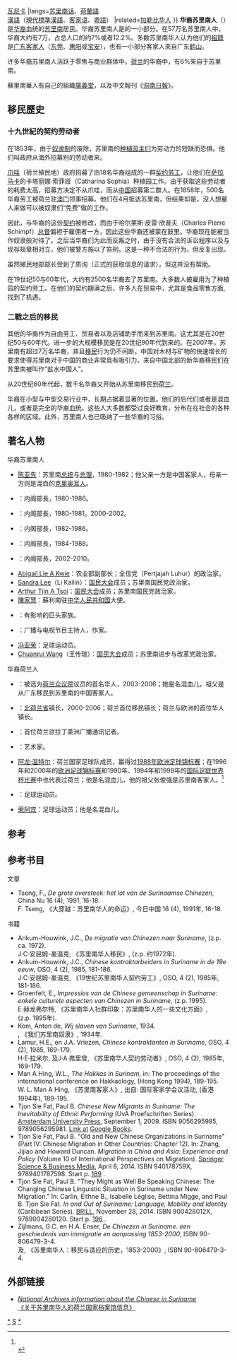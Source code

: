 {{Infobox ethnic group
|group=华裔苏里南人
|image=[[File:Tropenmuseum_Royal_Tropical_Institute_Objectnumber_60012337_Portret_van_een_Chinese_immigrantenfa.jpg|210px]]
|caption=华人移民家庭
|poptime=约7万人
|popplace=[[帕拉马里博|帕拉马里博]]{{·}}[[瓦尼卡区|瓦尼卡]]
|langs=[[苏里南汤加语|苏里南话]]、[[荷蘭語|荷蘭語]]<br>[[漢語|漢語]]（[[現代標準漢語|現代標準漢語]]、[[客家语|客家语]]、[[粵語|粵語]]）
|related=[[加勒比华人|加勒比华人]]
}}
'''华裔苏里南人'''（{{Lang-nl|Chinese Surinamers}}）是[[华裔|华裔]]血统的[[苏里南|苏里南]]居民。华裔苏里南人是{{link-en|苏里南人|Surinamese people}}的一小部分。在57万名苏里南人中，华裔大约有7万，占总人口的约7%或者12.2%。多数苏里南华人认为他们的[[籍贯|祖籍]]是[[广东省|广东]][[客家民系|客家人]]（[[东莞市|东莞]]、[[惠阳区|惠阳]]或[[宝安县|宝安]]），也有一小部分客家人來自广东[[鹤山市|鹤山]]。

许多华裔苏里南人活跃于零售与商业群体中。[[荷兰|荷兰]]的华裔中，有6%来自于苏里南。

蘇里南華人有自己的組織[[广义堂|廣義堂]]，以及中文報刊《[[洵南日報|洵南日報]]》。

==移民歷史==
===十九世紀的契约劳动者===
在1853年，由于[[奴隶制度|奴隶制]]的废除，苏里南的[[种植业|种植园主们]]为劳动力的短缺而恐惧。他们叫政府从海外招募别的劳动者来。

[[爪哇岛|爪哇]]（荷兰殖民地）政府招募了由18名华裔组成的一群[[雇佣|契约劳工]]，让他们在[[萨拉马卡区|萨拉马卡]]的卡塔丽娜·索菲娅（Catharina Sophia）种植园工作。由于获取这些劳动者的耗费太高，招募方决定不从爪哇，而从[[中国|中国]]招募第二群人。在1858年，500名华裔劳工被荷兰驻[[澳门|澳门]]领事招募。他们在4月抵达苏里南，但结果却是，没人想雇人来做可以被奴隶们“免费”做的工作。

因此，与华裔的这份[[契约|契约]]被修改，而由于哈尔莱斯·皮雷·欣普夫（Charles Pierre Schimpf）[[省长|总督]]偏袒于雇佣者一方，因此这些华裔还被蒙在鼓里。华裔现在能被当作奴隶般对待了。之后当华裔们为此而反叛之时，由于没有合法的诉讼程序以及与现存规章相对立，他们被警方施以了笞刑。这是一种不合法的行为，但反复出现。

虽然殖民地部部长{{link-en|扬·雅各布·罗许森|Jan Jacob Rochussen}}受到了质询（正式的获取信息的请求），但这并没有帮助。

在19世纪50与60年代，大约有2500名华裔去了苏里南。大多数人被雇用为了种植园的契约劳工。在他们的契约期满之后，许多人在贸易中，尤其是食品零售方面,找到了机遇。

===二戰之后的移民===
其他的华裔作为自由劳工、贸易者以及店铺助手而来到苏里南。这尤其是在20世纪50与60年代。进一步的大规模移民是在20世纪90年代到来的。在2007年，苏里南有超过7万名华裔，并且[[外来移民|移民]]行为仍不间断。中国对木材与矿物的快速增长的要求使得苏里南对于中国的商业非常具有吸引力。来自中国北部的新华裔移民们在苏里南被叫作“盐水中国人”。

从20世纪60年代起，数千名华裔又开始从苏里南移民到[[荷兰|荷兰]]。

华裔在小型与中型交易行业中，长期占据着显著的位置。他们的后代们或者是混血儿，或者是完全的华裔血统。这些人大多数都受过良好教育，分布在在社会的各种各样的区域。此外，苏里南人也已吸纳了一些华裔的习俗。

==著名人物==
;华裔苏里南人
*[[陈亚先|陈亚先]]：苏里南[[苏里南总统|总统]]与[[苏里南总理|总理]]，1980-1982；他父亲一方是中国客家人，母亲一方则是混血的[[克里奥人|克里奥耳人]]。
*{{link-nl|Imro Fong Poen|Imro Fong Poen}}：内阁部長，1980-1986。
*{{link-nl|张运华|Jack Tjon Tjin Joe}}：内阁部長，1980-1981，2000-2002。
*{{link-nl|张吉兴|Erik Tjon Kie Sim}}：内阁部長，1982-1986。
*{{link-nl|李火秀|Allan Li Fo Sjoe}}：内阁部長，1984-1988。
*{{link-nl|杨进华|Michael Jong Tjien Fa}}：内阁部長，2002-2010。
*[[Abigail_Lie_A_Kwie|Abigail Lie A Kwie]]：农业部副部长；全信党（Pertjajah Luhur）的政治家。
*[[Sandra_Lee_(苏里南政治家)|Sandra Lee]]（Li Kailin）：[[国民大会_(苏里南)|国民大会]]成员；苏里南国民党政治家。
*[[Arthur_Tjin_A_Tsoi|Arthur Tjin A Tsoi]]：[[国民大会_(苏里南)|国民大会]]成员；苏里南国民党政治家。
*[[陳家慧|陳家慧]]：蘇利南驻[[中华人民共和国|中华人民共和国]]大使。
*{{link-en|Tjin-A-Djie家族|Tjin-A-Djie family}}：有影响的巨头家族。
*{{link-nl|Humberto Tan|Humberto Tan}}：广播与电视节目主持人，作家。
*[[冯亚荣|冯亚荣]]：足球运动员。
*[[Chuanrui_Wang_(苏里南政治家)|Chuanrui Wang]]（王传瑞）：[[国民大会_(苏里南)|国民大会]]成员；苏里南进步与改革党政治家。


;华裔荷兰人
*{{link-en|Varina Tjon-A-Ten|Varina Tjon-A-Ten}}：被选为[[荷兰国会第二院|荷兰众议院]]议员的首名华人，2003-2006；她是名混血儿，祖父是从广东移民到苏里南的中国客家人。
*{{link-en|何天送|Roy Ho Ten Soeng}}：[[北荷兰省|北荷兰省]]{{link-en|芬赫伊曾镇|Venhuizen}}镇长，2000-2006；荷兰首位移民镇长；荷兰与欧洲的首位华人镇长。
*{{link-en|Anton Foek|Anton Foek|Anton Jie Sam Foek}}：首位荷兰驻拉丁美洲广播通讯记者。
*{{link-nl|Guillaume Lo A Njoe|Guillaume Lo A Njoe}}：艺术家。
*[[阿隆·温特|阿龙·温特尔]]：荷兰国家足球队成员，赢得过[[1988年欧洲足球锦标赛|1988年欧洲足球锦标赛]]；在1996年和2000年的[[欧洲足球锦标赛|欧洲足球锦标赛]]和1990年、1994年和1998年的[[世界杯足球赛|国际足联世界杯比赛]]中也代表过荷兰；他是名混血儿，他的祖父张俊强是苏里南客家人。<ref>{{cite web|title=''World sport stars of Chinese origin''|url=http://www.china.org.cn/sports/2009-03/23/content_17487173.htm|access-date=2015-03-22|archive-date=2018-06-14|archive-url=https://web.archive.org/web/20180614233955/http://china.org.cn/sports/2009-03/23/content_17487173.htm|dead-url=no}}<br>{{cite web|title=《中国血统的世界运动明星》|url=http://www.china.org.cn/sports/2009-03/23/content_17487173.htm|access-date=2015-03-22|archive-date=2018-06-14|archive-url=https://web.archive.org/web/20180614233955/http://china.org.cn/sports/2009-03/23/content_17487173.htm|dead-url=no}} {{en icon}}</ref>
*{{link-en|Etienne Shew-Atjon|Etienne Shew-Atjon}}：足球运动员。
*[[莊艾班|荣阿宾]]：足球运动员；他是名混血儿。

==参考==
{{Reflist}}

==参考书目==
; 文章
{{Refbegin}}
* Tseng, F., ''De grote oversteek: het lot van de Surinaamse Chinezen'', China Nu 16 (4), 1991, 16-18.<br>F. Tseng, 《大穿越：苏里南华人的命运》, 今日中国 16 (4), 1991年, 16-18.
{{Refend}}
; 书籍
{{Refbegin}}
* Ankum-Houwink, J.C., ''De migratie van Chinezen naar Suriname'', (z.p. ca. 1972).<br>J·C·安屈姆-豪温克, 《苏里南华人移民》, (z.p. 约1972年).
* Ankum-Houwink, J.C., ''Chinese kontraktarbeiders in Suriname in de 19e eeuw'', OSO, 4 (2), 1985, 181-186.<br>J·C·安屈姆-豪温克, 《19世纪苏里南华人契约劳工》, OSO, 4 (2), 1985年, 181-186.
* Groenfelt, E., ''Impressies van de Chinese gemeenschap in Suriname: enkele culturele aspecten van Chinezen in Suriname'', (z.p. 1995).<br>E·赫龙弗尔特, 《苏里南华人社群印象：苏里南华人的一些文化方面》, (z.p. 1995年).
* Kom, Anton de, ''Wij slaven van Suriname'', 1934.<br>{{link-en|安东·德·科姆|Anton de Kom}}, 《我们苏里南奴隶》, 1934年.
* Lamur, H.E., en J.A. Vriezen, ''Chinese kontraktanten in Suriname'', OSO, 4 (2), 1985, 169-179.<br>H·E·拉米尔, 及J·A·弗里曾, 《苏里南华人契约劳动者》, OSO, 4 (2), 1985年, 169-179.
* Man A Hing, W.L., ''The Hakkas in Surinam'', in: The proceedings of the international conference on Hakkaology, (Hong Kong 1994), 189-195.<br>W. L. Man A Hing, 《苏里南客家人》, 出自: 国际客家学会议活动, (香港 1994年), 189-195.
*Tjon Sie Fat, Paul B. ''Chinese New Migrants in Suriname: The Inevitability of Ethnic Performing'' (UvA Proefschriften Series). [[Amsterdam_University_Press|Amsterdam University Press]], September 1, 2009. ISBN 9056295985, 9789056295981. [https://books.google.com/books?id=c73PGD1AcxIC&dq=Chinese+Suriname&source=gbs_navlinks_s Link at] {{Wayback|url=https://books.google.com/books?id=c73PGD1AcxIC&dq=Chinese+Suriname&source=gbs_navlinks_s |date=20160428013745 }} [[Google_Books|Google Books]].
*Tjon Sie Fat, Paul B. "Old and New Chinese Organizations in Suriname" (Part IV: Chinese Migration in Other Countries: Chapter 12). In: Zhang, Jijiao and Howard Duncan. ''Migration in China and Asia: Experience and Policy'' (Volume 10 of International Perspectives on Migration). [[Springer_Science_&_Business_Media|Springer Science & Business Media]], April 8, 2014. ISBN 940178759X, 9789401787598. Start p. [https://books.google.com/books?id=GQjFBAAAQBAJ&pg=PA189 189] {{Wayback|url=https://books.google.com/books?id=GQjFBAAAQBAJ&pg=PA189 |date=20160723031845 }}.
*Tjon Sie Fat, Paul B. "They Might as Well Be Speaking Chinese: The Changing Chinese Linguistic Situation in Suriname under New Migration." In: Carlin, Eithne B., Isabelle Léglise, Bettina Migge, and Paul B. Tjon Sie Fat. ''In and Out of Suriname: Language, Mobility and Identity'' (Caribbean Series). [[BRILL|BRILL]], November 28, 2014. ISBN 900428012X, 9789004280120. Start p. [https://books.google.com/books?id=E3WjBQAAQBAJ&pg=PA196&dq=Chinese+Suriname&hl=en&sa=X&ved=0ahUKEwi18f6fm7HJAhUW22MKHZroAY4Q6AEIKTAC#v=onepage&q=Chinese%20Suriname&f=false 196] {{Wayback|url=https://books.google.com/books?id=E3WjBQAAQBAJ&pg=PA196&dq=Chinese+Suriname&hl=en&sa=X&ved=0ahUKEwi18f6fm7HJAhUW22MKHZroAY4Q6AEIKTAC#v=onepage&q=Chinese%20Suriname&f=false |date=20160519001111 }}.
* Zijlmans, G.C. en H.A. Enser, ''De Chinezen in Suriname. een geschiedenis van immigratie en aanpassing 1853-2000'', ISBN 90-806479-3-4.<br>{{link-nl|霍弗尔特·泽尔曼斯|Govert Zijlmans|霍·科·泽尔曼斯}}及{{link-nl|许霍·恩塞尔|Hugo Enser|许·阿·恩塞尔}}, 《苏里南华人：移民与适应的历史，1853-2000》, ISBN 90-806479-3-4.
{{Refend}}

==外部链接==
*[https://web.archive.org/web/20100716184302/http://www.nationaalarchief.nl/suriname/base_china/achtergrondinfo/inleiding.html ''National Archives information about the Chinese in Suriname'']<br>[https://web.archive.org/web/20100716184302/http://www.nationaalarchief.nl/suriname/base_china/achtergrondinfo/inleiding.html 《关于苏里南华人的荷兰国家档案馆信息》] {{nl icon}}
 
{{华人}}
{{Ethnic groups in Suriname}}
[[Category:苏里南华人|*]]
[[Category:各国华人|S]]
[[Category:亞洲裔蘇里南人|*]]